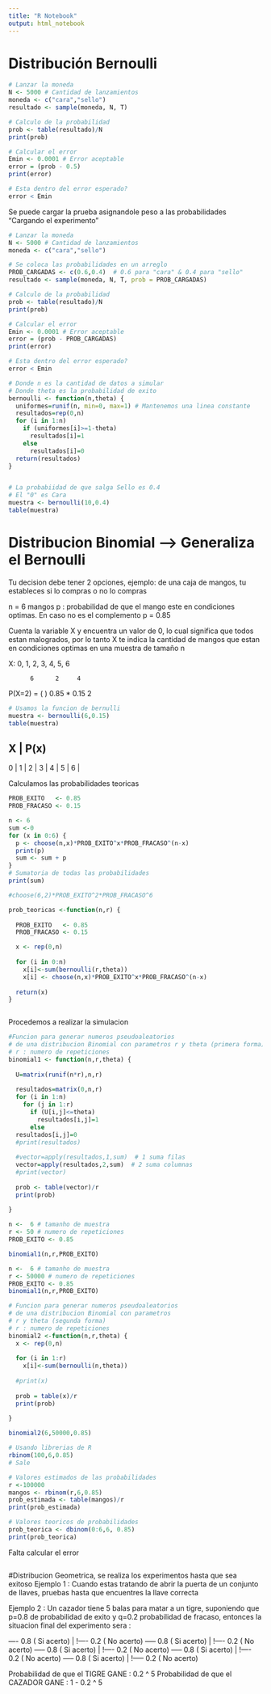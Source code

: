 ```yaml
---
title: "R Notebook"
output: html_notebook
---
```


# Distribución Bernoulli
```r

# Lanzar la moneda
N <- 5000 # Cantidad de lanzamientos
moneda <- c("cara","sello")
resultado <- sample(moneda, N, T)

# Calculo de la probabilidad
prob <- table(resultado)/N
print(prob)

# Calcular el error
Emin <- 0.0001 # Error aceptable
error = (prob - 0.5)
print(error)

# Esta dentro del error esperado?
error < Emin

```
Se puede cargar la prueba asignandole peso a las probabilidades
"Cargando el experimento"

```r

# Lanzar la moneda
N <- 5000 # Cantidad de lanzamientos
moneda <- c("cara","sello")

# Se coloca las probabilidades en un arreglo
PROB_CARGADAS <- c(0.6,0.4)  # 0.6 para "cara" & 0.4 para "sello"
resultado <- sample(moneda, N, T, prob = PROB_CARGADAS)

# Calculo de la probabilidad
prob <- table(resultado)/N
print(prob)

# Calcular el error
Emin <- 0.0001 # Error aceptable
error = (prob - PROB_CARGADAS)
print(error)

# Esta dentro del error esperado?
error < Emin
```
```r

# Donde n es la cantidad de datos a simular
# Donde theta es la probabilidad de exito
bernoulli <- function(n,theta) {
  uniformes=runif(n, min=0, max=1) # Mantenemos una linea constante 
  resultados=rep(0,n)
  for (i in 1:n) 
    if (uniformes[i]>=1-theta) 
      resultados[i]=1
    else 
      resultados[i]=0
  return(resultados) 
}


# La probabiidad de que salga Sello es 0.4
# El "0" es Cara 
muestra <- bernoulli(10,0.4)
table(muestra)

```

# Distribucion Binomial --> Generaliza el Bernoulli

Tu decision debe tener 2 opciones, ejemplo: de una caja de mangos, tu estableces si  lo compras o no lo compras

n = 6 mangos
p : probabilidad de que el mango este en condiciones optimas. En caso no es el complemento
p = 0.85 

Cuenta la variable X y encuentra un valor de 0, lo cual significa que todos estan malogrados, por lo tanto X te indica la cantidad de mangos que estan en condiciones optimas en una muestra de tamaño n

X: 0, 1, 2, 3, 4, 5, 6

          6      2     4
P(X=2) = ( ) 0.85 * 0.15
          2

```r
# Usamos la funcion de bernulli
muestra <- bernoulli(6,0.15)
table(muestra)
```

X | P(x)
-------
0 | 
1 | 
2 | 
3 | 
4 | 
5 | 
6 | 

Calculamos las probabilidades teoricas
```r
PROB_EXITO   <- 0.85
PROB_FRACASO <- 0.15

n <- 6
sum <-0
for (x in 0:6) {
  p <- choose(n,x)*PROB_EXITO^x*PROB_FRACASO^(n-x)
  print(p)
  sum <- sum + p
}
# Sumatoria de todas las probabilidades
print(sum)

#choose(6,2)*PROB_EXITO^2*PROB_FRACASO^6


```

```r
prob_teoricas <-function(n,r) {
  
  PROB_EXITO   <- 0.85
  PROB_FRACASO <- 0.15

  x <- rep(0,n)
  
  for (i in 0:n)
    x[i]<-sum(bernoulli(r,theta))
    x[i] <- choose(n,x)*PROB_EXITO^x*PROB_FRACASO^(n-x)
  
  return(x)
}



```


Procedemos a realizar la simulacion

```r
#Funcion para generar numeros pseudoaleatorios 
# de una distribucion Binomial con parametros r y theta (primera forma)
# r : numero de repeticiones
binomial1 <- function(n,r,theta) {
  
  U=matrix(runif(n*r),n,r)
  
  resultados=matrix(0,n,r)
  for (i in 1:n)
    for (j in 1:r)
      if (U[i,j]<=theta)
        resultados[i,j]=1  
      else 
  resultados[i,j]=0
  #print(resultados)
  
  #vector=apply(resultados,1,sum)  # 1 suma filas
  vector=apply(resultados,2,sum)  # 2 suma columnas
  #print(vector)
  
  prob <- table(vector)/r
  print(prob)
  
}

n <-  6 # tamanho de muestra
r <- 50 # numero de repeticiones
PROB_EXITO <- 0.85

binomial1(n,r,PROB_EXITO)

```
```r
n <-  6 # tamanho de muestra
r <- 50000 # numero de repeticiones
PROB_EXITO <- 0.85
binomial1(n,r,PROB_EXITO)

```

```r
# Funcion para generar numeros pseudoaleatorios 
# de una distribucion Binomial con parametros 
# r y theta (segunda forma)
# r : numero de repeticiones
binomial2 <-function(n,r,theta) {
  x <- rep(0,n)
  
  for (i in 1:r)
    x[i]<-sum(bernoulli(n,theta))
  
  #print(x)
  
  prob = table(x)/r
  print(prob)
  
}

binomial2(6,50000,0.85)

```

```r
# Usando librerias de R
rbinom(100,6,0.85)
# Sale
```

```r
# Valores estimados de las probabilidades
r <-100000
mangos <- rbinom(r,6,0.85)
prob_estimada <- table(mangos)/r
print(prob_estimada)

```
```r
# Valores teoricos de probabilidades
prob_teorica <- dbinom(0:6,6, 0.85)
print(prob_teorica)
```
Falta calcular el error
```r

```


#Distribucion Geometrica, se realiza los experimentos hasta que sea exitoso
Ejemplo 1 : Cuando estas tratando de abrir la puerta de un conjunto de llaves, pruebas hasta que encuentres la llave correcta

Ejemplo 2 : Un cazador tiene 5 balas para matar a un tigre, suponiendo que p=0.8 de probabilidad de exito y q=0.2 probabilidad de fracaso, entonces la situacion final del experimento sera :


---- 0.8  ( Si acerto)
 |
 !---- 0.2 ( No acerto) ----- 0.8  ( Si acerto)
                         |
                         !---- 0.2 ( No acerto) ----- 0.8  ( Si acerto)
                                                 |
                                                 !---- 0.2 ( No acerto) ----- 0.8  ( Si acerto)
                                                                          |
                                                                          !---- 0.2 ( No acerto) ----- 0.8  ( Si acerto)
                                                                                                   |
                                                                                                   !----- 0.2 ( No acerto)

Probabilidad de que el TIGRE GANE   :  0.2 ^ 5
Probabilidad de que el CAZADOR GANE :  1 -  0.2 ^ 5


```r

```







```r

```


